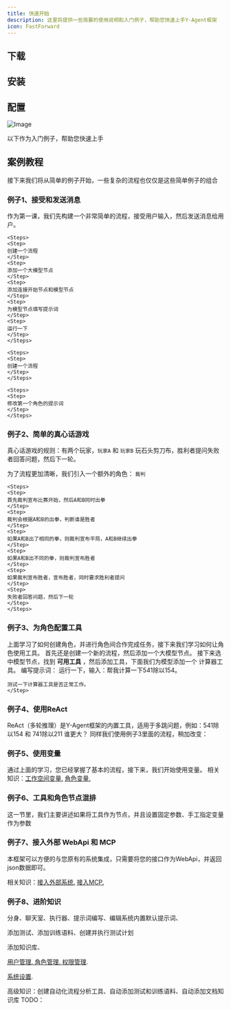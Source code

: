 ```yaml
---
title: 快速开始
description: 这里将提供一些简要的使用说明和入门例子，帮助您快速上手Y-Agent框架
icon: FastForward 
---
```


## 下载

## 安装

## 配置


![Image](../imgs/create_flow_dialog.png)

<Banner changeLayout={false}>以下作为入门例子，帮助您快速上手</Banner>
## 案例教程
接下来我们将从简单的例子开始，一些复杂的流程也仅仅是这些简单例子的组合
### 例子1、接受和发送消息
作为第一课，我们先构建一个非常简单的流程，接受用户输入，然后发送消息给用户。


<Accordions>
  <Accordion title="创建一个最简单的流程">

    <Steps>
    <Step>
    创建一个流程
    </Step>
    <Step>
    添加一个大模型节点
    </Step>
    <Step>
    添加连接开始节点和模型节点
    </Step>
    <Step>
    为模型节点填写提示词
    </Step>
    <Step>
    运行一下
    </Step>
    </Steps>
  </Accordion>

  <Accordion title="接下来我们尝试再添加一个角色 !">

    <Steps>
    <Step>
    创建一个流程
    </Step>
    </Steps>
  </Accordion>

  <Accordion title="将 `notify` 工具换成 `terminate` 试试呢 ？">

    <Steps>
    <Step>
    修改第一个角色的提示词
    </Step>
    </Steps>
  </Accordion>

</Accordions>

### 例子2、简单的真心话游戏
真心话游戏的规则：有两个玩家，`玩家A` 和 `玩家B` 玩石头剪刀布，胜利者提问失败者回答问题，然后下一轮。

为了流程更加清晰，我们引入一个额外的角色： `裁判`
<Accordions>
  <Accordion title="详细规则如下">

    <Steps>
    <Step>
    首先裁判宣布比赛开始，然后A和B同时出拳
    </Step>
    <Step>
    裁判会根据A和B的出拳，判断谁是胜者
    </Step>
    <Step>
    如果A和B出了相同的拳，则裁判宣布平局，A和B继续出拳
    </Step>
    <Step>
    如果A和B出不同的拳，则裁判宣布胜者
    </Step>
    <Step>
    如果裁判宣布胜者，宣布胜者，同时要求胜利者提问
    </Step>
    <Step>
    失败者回答问题，然后下一轮
    </Step>
    </Steps>
  </Accordion>

</Accordions>

### 例子3、为角色配置工具

上面学习了如何创建角色，并进行角色间合作完成任务，接下来我们学习如何让角色使用工具。
<Accordions>
  <Accordion title="按照如下步骤操作">
  <Steps> 
    <Step>
    首先还是创建一个新的流程，然后添加一个大模型节点。
    </Step>
    <Step>
    接下来选中模型节点，找到 **可用工具** ，然后添加工具，下面我们为模型添加一个 计算器工具。
    </Step>
    <Step>
    编写提示词：
    </Step>
    <Step>
    运行一下，输入：帮我计算一下541除以154。
    
    测试一下计算器工具是否正常工作。
    </Step>
  </Steps> 
  </Accordion>
</Accordions>

### 例子4、使用ReAct
ReAct（多轮推理）是Y-Agent框架的内置工具，适用于多跳问题，例如：541除以154 和 741除以211 谁更大？
<Accordions>
  <Accordion title="使用ReAct">
  <Steps>
    <Step>
      同样我们使用例子3里面的流程，稍加改变：
    </Step>
  </Steps> 
  </Accordion>
</Accordions>

### 例子5、使用变量

通过上面的学习，您已经掌握了基本的流程，接下来，我们开始使用变量。 
相关知识：[工作空间变量.](/docs/y-agent/work_flow/concept#工作空间) [角色变量.](/docs/y-agent/work_flow/generic_process#role_output_var) 

### 例子6、工具和角色节点混排

这一节里，我们主要讲述如果将工具作为节点，并且设置固定参数、手工指定变量作为参数

### 例子7、接入外部 WebApi 和 MCP

本框架可以方便的与您原有的系统集成，只需要将您的接口作为WebApi，并返回json数据即可。

相关知识：[接入外部系统.](/docs/y-agent/work_flow/wf_nodes/webapi_tool_node) [接入MCP.](/docs/y-agent/work_flow/wf_nodes/mcp_tool_node)

### 例子8、进阶知识

分身、聊天室、执行器、提示词编写、编辑系统内置默认提示词、

添加测试、添加训练语料、创建并执行测试计划

添加知识库、

[用户管理. 角色管理. 权限管理](/docs/y-agent/authorization#新增用户).

[系统设置](/docs/y-agent/sys_setting).

高级知识：创建自动化流程分析工具、自动添加测试和训练语料、自动添加文档知识库 TODO：



